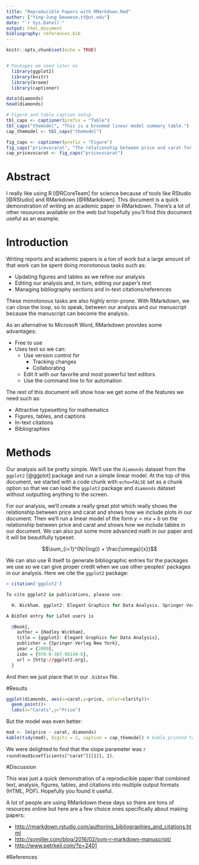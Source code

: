 ```yaml
---
title: "Reproducible Papers with RMarkdown.Rmd"
author: ["Ying-Jung Deweese,tt@ut.edu"]
date: "`r Sys.Date()`"
output: html_document
bibliography: references.bib
---
```


```r
knitr::opts_chunk$set(echo = TRUE)


# Packages we need later on
  library(ggplot2)
  library(knitr)
  library(broom)
  library(captioner)

```

```r

data(diamonds)
head(diamonds)

```


```r
# Figure and table caption setup
tbl_caps <- captioner(prefix = "Table")
tbl_caps("themodel", "This is a broomed linear model summary table.")
cap_themodel <- tbl_caps("themodel")

fig_caps <- captioner(prefix = "Figure")
fig_caps("pricevscarat", "The relationship between price and carat for the diamonds dataset.")
cap_pricevscarat <- fig_caps("pricevscarat")
```
# Abstract

I really like using R [@RCoreTeam] for science because of tools like RStudio [@RStudio] and RMarkdown [@RMarkdown].
This document is a quick demonstration of writing an academic paper in RMarkdown.
There's a lot of other resources available on the web but hopefully you'll find this document useful as an example.

# Introduction

Writing reports and academic papers is a ton of work but a large amount of that work can be spent doing monotonous tasks such as:

- Updating figures and tables as we refine our analysis
- Editing our analysis and, in turn, editing our paper's text
- Managing bibliography sections and in-text citations/references

These monotonous tasks are also highly error-prone.
With RMarkdown, we can close the loop, so to speak, between our analysis and our manuscript because the manuscript can become the analysis.

As an alternative to Microsoft Word, RMarkdown provides some advantages:

- Free to use
- Uses text so we can:
  - Use version control for
    - Tracking changes
    - Collaborating
  - Edit it with our favorite and most powerful text editors
  - Use the command line to for automation

The rest of this document will show how we get some of the features we need such as:

- Attractive typesetting for mathematics
- Figures, tables, and captions
- In-text citations
- Bibliographies


# Methods

Our analysis will be pretty simple.
We'll use the `diamonds` dataset from the `ggplot2` [@ggplot] package and run a simple linear model.
At the top of this document, we started with a code chunk with `echo=FALSE` set as a chunk option so that we can load the `ggplot2` package and `diamonds` dataset without outputting anything to the screen.

For our analysis, we'll create a really great plot which really shows the relationship between price and carat and shows how we include plots in our document.
Then we'll run a linear model of the form $y = mx + b$ on the relationship between price and carat and shows how we include tables in our document.
We can also put some more advanced math in our paper and it will be beautifully typeset:

$$\sum_{i=1}^{N}{log(i) + \frac{\omega}{x}}$$

We can also use R itself to generate bibliographic entries for the packages we use so we can give proper credit when we use other peoples' packages in our analysis.
Here we cite the `ggplot2` package:

```r
> citation('ggplot2')

To cite ggplot2 in publications, please use:

  H. Wickham. ggplot2: Elegant Graphics for Data Analysis. Springer-Verlag New York, 2009.

A BibTeX entry for LaTeX users is

  @Book{,
    author = {Hadley Wickham},
    title = {ggplot2: Elegant Graphics for Data Analysis},
    publisher = {Springer-Verlag New York},
    year = {2009},
    isbn = {978-0-387-98140-6},
    url = {http://ggplot2.org},
  }

```

And then we just place that in our `.bibtex` file.

#Results

```r
ggplot(diamonds, aes(x=carat,y=price, color=clarity))+
  geom_point()+
  labs(x="Carats",y="Price")

```
But the model was even better:

```r
mod <- lm(price ~ carat, diamonds)
kable(tidy(mod), digits = 2, caption = cap_themodel) # kable printed table
```

We were delighted to find that the slope parameter was `r round(mod$coefficients["carat"][[1]], 2)`.

#Discussion

This was just a quick demonstration of a reproducible paper that combined text, analysis, figures, tables, and citations into multiple output formats (HTML, PDF).
Hopefully you found it useful.

A lot of people are using RMarkdown these days so there are tons of resources online but here are a few choice ones specifically about making papers:

- [http://rmarkdown.rstudio.com/authoring_bibliographies_and_citations.html](http://rmarkdown.rstudio.com/authoring_bibliographies_and_citations.html)
- [http://svmiller.com/blog/2016/02/svm-r-markdown-manuscript/](http://svmiller.com/blog/2016/02/svm-r-markdown-manuscript/)
- [http://www.petrkeil.com/?p=2401](http://www.petrkeil.com/?p=2401)

#References


